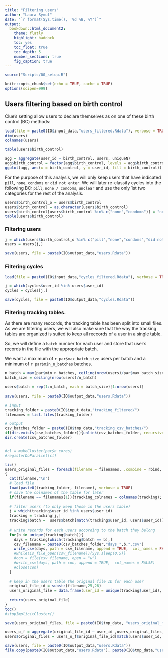 ```yaml
---
title: "Filtering users"
author: "Laura Symul"
date: "`r format(Sys.time(), '%d %B, %Y')`"
output: 
  bookdown::html_document2: 
    theme: flatly
    highlight: haddock
    toc: yes
    toc_float: true
    toc_depth: 5
    number_sections: true
    fig_caption: true
---
```




```r
source("Scripts/00_setup.R")
```


```r
knitr::opts_chunk$set(echo = TRUE, cache = TRUE)
options(scipen=999)
```


## Users filtering based on birth control

Clue's setting allow users to declare themselves as on one of these birth control (BC) methods:

```r
load(file = paste0(IO$input_data,"users_filtered.Rdata"), verbose = TRUE)
dim(users)
colnames(users)
```


```r
table(users$birth_control)
```


```r
agg = aggregate(user_id ~ birth_control, users, uniqueN)
agg$birth_control = factor(agg$birth_control, levels = agg$birth_control[order(agg$user_id)])
ggplot(agg, aes(x = birth_control, y = user_id, fill = birth_control)) + geom_bar(stat = "identity")
```


For the purpose of this analysis, we will only keep users that have indicated `pill`, `none`, `condoms` or `did not enter`.
We will later re-classify cycles into the following BC: `pill`, `none / condoms`, `unclear` and use the only 1st two categories for the rest of the analysis.


```r
users$birth_control_o = users$birth_control
users$birth_control = as.character(users$birth_control)
users$birth_control[users$birth_control %in% c("none","condoms")] = "none / condoms"
table(users$birth_control)
```


### Filtering users

```r
j = which(users$birth_control_o %in% c("pill","none","condoms","did not enter"))
users = users[j,]

save(users, file = paste0(IO$output_data,"users.Rdata"))
```


### Filtering cycles

```r
load(file = paste0(IO$input_data,"cycles_filtered.Rdata"), verbose = TRUE)
```

```r
j = which(cycles$user_id %in% users$user_id)
cycles = cycles[j,]

save(cycles, file = paste0(IO$output_data,"cycles.Rdata"))
```


### Filtering tracking tables.

As there are many reccords, the tracking table has been split into small files.
As we are filtering users, we will also make sure that the way the tracking tables are organized is suited to keep all reccords of a user in a single table.

So, we will define a `batch` number for each user and store that user's records in the file with the appropriate batch.

We want a maximum of `r par$max_batch_size` users per batch and a minimum of `r par$min_n_batches` batches.

```r

n_batch = max(par$min_n_batches, ceiling(nrow(users)/par$max_batch_size))
batch_size = ceiling(nrow(users)/n_batch)

users$batch = rep(1:n_batch, each = batch_size)[1:nrow(users)]

save(users, file = paste0(IO$output_data,"users.Rdata"))
```


```r


# input
tracking_folder = paste0(IO$input_data,"tracking_filtered/")
filenames = list.files(tracking_folder)

# output
csv_batches_folder = paste0(IO$tmp_data,"tracking_csv_batches/")
if(dir.exists(csv_batches_folder)){unlink(csv_batches_folder, recursive = TRUE)}
dir.create(csv_batches_folder)


#cl = makeCluster(par$n_cores)
#registerDoParallel(cl)

tic()
users_original_files = foreach(filename = filenames, .combine = rbind, .packages = "readr") %do% #%dopar% the problem with par is that several nodes with try to write on the csv at the same time and that creates weird lines in the csv files
{
  cat(filename,"\n")
  # load file
  load(paste0(tracking_folder, filename), verbose = TRUE)
  # save the colnames of the table for later
  if(filename == filenames[1]){tracking_colnames = colnames(tracking); save(tracking_colnames, file = paste0(IO$tmp_data,"tracking_colnames.Rdata"))}
  
  # filter users (to only keep those in the users table)
  j = which(tracking$user_id %in% users$user_id)
  tracking = tracking[j,]
  tracking$batch =  users$batch[match(tracking$user_id, users$user_id)]
  
  # write records for each users according to the batch they belong
  for(b in unique(tracking$batch)){
    days = tracking[which(tracking$batch == b),]
    csv_filename = paste0(csv_batches_folder,"days_",b,".csv")
    write_csv(days, path = csv_filename, append = TRUE,  col_names = FALSE)
    #while(is_file_open(csv_filename)){Sys.sleep(0.5)}
    #con = file(csv_filename, open = "w")
    #write_csv(days, path = con, append = TRUE,  col_names = FALSE)
    #close(con)
  }
  
  # keep in the users table the original file ID for each user
  original_file_id = substr(filename,25,26)
  users_original_file = data.frame(user_id = unique(tracking$user_id), original_file_id = original_file_id)
  
  return(users_original_file)
}
toc()
#stopImplicitCluster()

save(users_original_files, file = paste0(IO$tmp_data, "users_original_files.Rdata"))


```

```r

users_o_f = aggregate(original_file_id ~ user_id ,users_original_files, paste0, collapse = ",")
users$original_files = users_o_f$original_file_id[match(users$user_id, users_o_f$user_id)]

save(users, file = paste0(IO$output_data,"users.Rdata"))
file.copy(paste0(IO$output_data,"users.Rdata"), paste0(IO$tmp_data,"users_after_filtering_days.Rdata"), overwrite = TRUE)

```




